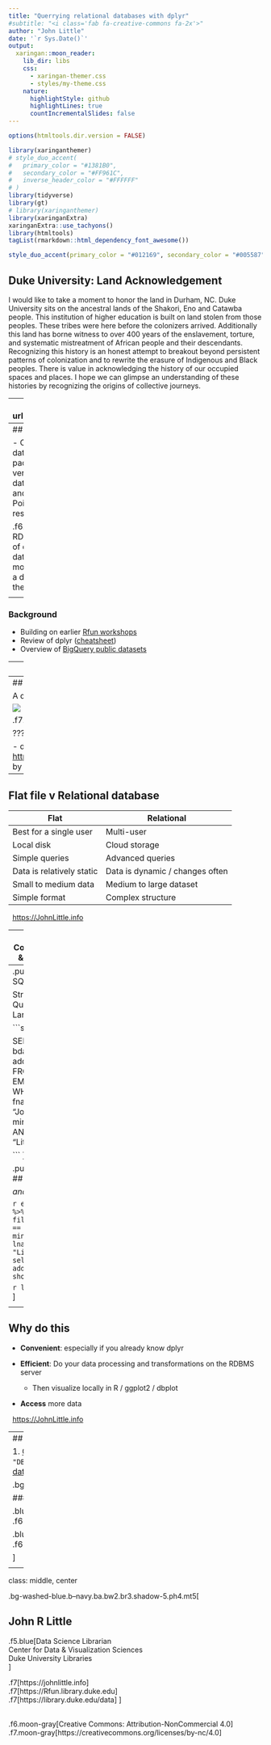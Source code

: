 ```yaml
---
title: "Querrying relational databases with dplyr"
#subtitle: "<i class='fab fa-creative-commons fa-2x'>"
author: "John Little"
date: '`r Sys.Date()`'
output:
  xaringan::moon_reader:
    lib_dir: libs
    css: 
      - xaringan-themer.css
      - styles/my-theme.css
    nature:
      highlightStyle: github
      highlightLines: true
      countIncrementalSlides: false
---
```


```r
options(htmltools.dir.version = FALSE)
```

```r
library(xaringanthemer)
# style_duo_accent(
#   primary_color = "#1381B0",
#   secondary_color = "#FF961C",
#   inverse_header_color = "#FFFFFF"
# )
library(tidyverse)
library(gt)
# library(xaringanthemer)
library(xaringanExtra)
xaringanExtra::use_tachyons()
library(htmltools)
tagList(rmarkdown::html_dependency_font_awesome())

style_duo_accent(primary_color = "#012169", secondary_color = "#005587")
```

## Duke University: Land Acknowledgement

I would like to take a moment to honor the land in Durham, NC.  Duke University sits on the ancestral lands of the Shakori, Eno and Catawba people. This institution of higher education is built on land stolen from those peoples.  These tribes were here before the colonizers arrived.  Additionally this land has borne witness to over 400 years of the enslavement, torture, and systematic mistreatment of African people and their descendants.  Recognizing this history is an honest attempt to breakout beyond persistent patterns of colonization and to rewrite the erasure of Indigenous and Black peoples.  There is value in acknowledging the history of our occupied spaces and places.  I hope we can glimpse an understanding of these histories by recognizing the origins of collective journeys.

---
background-image: url("../images/tree_cover.png")

<div class="footercc">
<i class="fab fa-creative-commons"></i>&nbsp; <i class="fab fa-creative-commons-by"></i><i class="fab fa-creative-commons-nc"></i>  <a href = "https://johnlittle.info">https://JohnLittle.info</a>
</div>
---
## Demonstration Goals

- Connect to a remote relational database using R library packages
- Leverage dplyr verbs to query a relational database
- Exposure to query and visualization features
- Point out useful documentation / resources 


.f6.i.moon-gray[This is not an RDBMS class.  The foundations of database administration and database engineering require more time that we have. This is a demonstration on leveraging the Tidyverse.]

<div class="footercc">
<i class="fab fa-creative-commons"></i>&nbsp; <i class="fab fa-creative-commons-by"></i><i class="fab fa-creative-commons-nc"></i>  <a href = "https://johnlittle.info">https://JohnLittle.info</a>
</div>

--

### Background

- Building on earlier [Rfun workshops](https://rfun.library.duke.edu/)
- Review of dplyr ([cheatsheet](https://rstudio.com/resources/cheatsheets/))
- Overview of [BigQuery public datasets](https://cloud.google.com/bigquery/public-data)

---
##  Flat file

A database within in a single table

```r
mtcars %>% 
  slice_head(n = 8) %>% 
  gt() %>% 
  tab_header(subtitle = md("The `mtcars` dataset in `library(datasets)`"),
             title = "Motor Trend Car Road Tests"
             ) %>% 
  tab_source_note("datasets::mtcars | More information is available at `?mtcars`.")
```


---
## Relational databases  

A database with associated entities (tables)

![](images/database_schema_wikimediacommons.png)

.f7.i.moon-gray[Image Credit:  [SQLPac](https://en.wikipedia.org/wiki/User:SqlPac)]

???
Image Attribution: 

- database_schema_wikemediacommons.png <https://commons.wikimedia.org/wiki/File:%D0%9F%D1%80%D0%B8%D0%BA%D0%BB%D0%B0%D0%B4_%D1%81%D1%85%D0%B5%D0%BC%D0%B8_%D0%B7%D1%96%D1%80%D0%BA%D0%B8.png> by SQLPac <https://en.wikipedia.org/wiki/User:SqlPac>

---
## Flat file v Relational database

Flat | Relational
---  | ---
Best for a single user | Multi-user
Local disk             | Cloud storage 
Simple queries         | Advanced queries
Data is relatively static | Data is dynamic / changes often
Small to medium data   | Medium to large dataset 
Simple format          | Complex structure

<div class="footercc">
<i class="fab fa-creative-commons"></i>&nbsp; <i class="fab fa-creative-commons-by"></i><i class="fab fa-creative-commons-nc"></i>  <a href = "https://johnlittle.info">https://JohnLittle.info</a>
</div>
---
## Complexities & Nuances

- Many good reasons to keep your data as a flat file  
- Several good reasons to pursue more complex data structures and deliveries
- Querying, using, and maintaining databases can be computationally and financially expensive

.f6.i.moon-gray[We will not discuss RDBMS complexities.  The deomonstration focus will be the use of the RStudio environment for querrying remote relational databases.]

<div class="footercc">
<i class="fab fa-creative-commons"></i>&nbsp; <i class="fab fa-creative-commons-by"></i><i class="fab fa-creative-commons-nc"></i>  <a href = "https://johnlittle.info">https://JohnLittle.info</a>
</div>
---
.pull-left[
## SQL

Structured Query Language

```sql

SELECT 
  bdate, address
FROM
  EMPLOYEE
WHERE 
  fname = "John" AND 
  minit = "R" AND
  lname = "Little"

```
]

.pull-right[
## dplyr

_and d**b**plyr_

```r
employee %>% 
  filter(fname == "John", 
         minit == "R",
         lname == "Little") %>% 
  select(bdate, address) %>%
  show_query()
```

```r
left_join()
```
]

<div class="footercc">
<i class="fab fa-creative-commons"></i>&nbsp; <i class="fab fa-creative-commons-by"></i><i class="fab fa-creative-commons-nc"></i>  <a href = "https://johnlittle.info">https://JohnLittle.info</a>
</div>
---
## Why do this


- **Convenient**: especially if you already know dplyr 

- **Efficient**: Do your data processing and transformations on the RDBMS server 

    - Then visualize locally in R / ggplot2 / dbplot

- **Access** more data

<div class="footercc">
<i class="fab fa-creative-commons"></i>&nbsp; <i class="fab fa-creative-commons-by"></i><i class="fab fa-creative-commons-nc"></i>  <a href = "https://johnlittle.info">https://JohnLittle.info</a>
</div>  
---
## Steps

1. [Google BigQuery sandbox](https://cloud.google.com/blog/products/data-analytics/query-without-a-credit-card-introducing-bigquery-sandbox)
1. `install.packages(c("tidyverse", "DBI", "dbplyr", "bigrquery"))`
1. [Query BigQuery public datasets](https://cloud.google.com/bigquery/public-data)


.bg-washed-blue.b--navy.ba.bw2.br3.shadow-5.ph4.mt5[

#### Get Started 

.blue[See the README document ]  
.f6[https://github.com/libjohn/casestudy_bigquery_dbplyr#readme]  

.blue[And github code]  
.f6[https://github.com/libjohn/casestudy_bigquery_dbplyr]

]


<div class="footercc">
<i class="fab fa-creative-commons"></i>&nbsp; <i class="fab fa-creative-commons-by"></i><i class="fab fa-creative-commons-nc"></i>  <a href = "https://johnlittle.info">https://JohnLittle.info</a>
</div>

---
class:  middle, center

.bg-washed-blue.b--navy.ba.bw2.br3.shadow-5.ph4.mt5[

## John R Little

.f5.blue[Data Science Librarian  
Center for Data & Visualization Sciences  
Duke University Libraries  
]

.f7[https://johnlittle.info]  
.f7[https://Rfun.library.duke.edu]  
.f7[https://library.duke.edu/data]
]

<i class="fab fa-creative-commons fa-2x"></i> &nbsp; <i class="fab fa-creative-commons-by fa-2x"></i><i class="fab fa-creative-commons-nc fa-2x"></i>  
.f6.moon-gray[Creative Commons:  Attribution-NonCommercial 4.0]  
.f7.moon-gray[https://creativecommons.org/licenses/by-nc/4.0]




